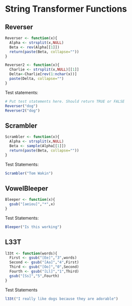 String Transformer Functions
===========================
## Reverser

`````r
Reverser <- function(x){
  Alpha <- strsplit(x,NULL)
  Beta <- rev(Alpha[[1]])
  return(paste(Beta, collapse=""))
}

Reverser2 <- function(x){
  Charlie <- strsplit(x,NULL)[[1]]
  Delta<-Charlie[rev(1:nchar(x))]
  paste(Delta, collapse="")
}
`````
Test statements:
`````r
# Put test statements here. Should return TRUE or FALSE
Reverser("dog")
Reverser2("dog")
`````
## Scrambler 
`````r
Scrambler <- function(x){
  Alpha <- strsplit(x,NULL)
  Beta <- sample(Alpha[[1]])
  return(paste(Beta, collapse=""))
}
``````
Test Statements:
`````r
Scrambler("Tom Wakin")
`````
## VowelBleeper
`````r
Bleeper <- function(x){
  gsub("[aeiou]","*",x)
}
`````
Test Statements:
`````r
Bleeper("Is this working")
`````
## L33T
`````r
l33t <- function(words){
  First <- gsub("[Ee]","3",words)
  Second <- gsub("[Aa]","4",First)
  Third <- gsub("[Oo]","0",Second)
  Fourth <- gsub("[Ll]","1",Third)
  gsub("[Ss]","5",Fourth)
}
`````
Test Statements
`````r
l33t("I really like dogs because they are adorable")
`````